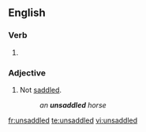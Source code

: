 ==English==

===Verb===
{{head|en}}

# {{en-past of|unsaddle}}

===Adjective===
{{en-adj|-}}

# Not [[saddle]]d.
#: ''an '''unsaddled''' horse''

[[fr:unsaddled]]
[[te:unsaddled]]
[[vi:unsaddled]]